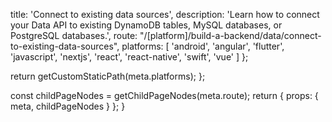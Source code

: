 
  title: 'Connect to existing data sources',
  description: 'Learn how to connect your Data API to existing DynamoDB tables, MySQL databases, or PostgreSQL databases.',
  route: "/[platform]/build-a-backend/data/connect-to-existing-data-sources",
  platforms: [
    'android',
    'angular',
    'flutter',
    'javascript',
    'nextjs',
    'react',
    'react-native',
    'swift',
    'vue'
  ]
};

  return getCustomStaticPath(meta.platforms);
};

  const childPageNodes = getChildPageNodes(meta.route);
  return {
    props: {
      meta,
      childPageNodes
    }
  };
}

<Overview childPageNodes={props.childPageNodes} />
